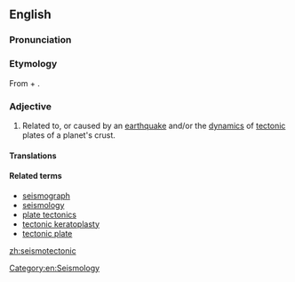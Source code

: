==English==

===Pronunciation===

===Etymology===
From {{term|seismo-|lang=en}} + {{term|tectonic|lang=en}}.

===Adjective===
{{en-adj}}

# Related to, or caused by an [[earthquake]] and/or the [[dynamics]] of [[tectonic]] plates of a planet's crust.

====Translations====
{{trans-top|related to tectonic activity}}
{{trans-mid}}
{{trans-bottom}}

====Related terms====
* [[seismograph]]
* [[seismology]]
* [[plate tectonics]]
* [[tectonic keratoplasty]]
* [[tectonic plate]]

[[Category:en:Seismology]]

[[zh:seismotectonic]]
